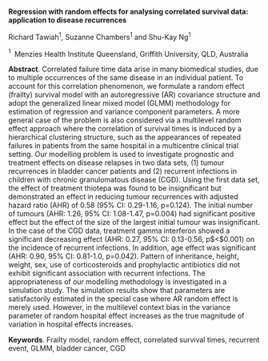 <span>**Regression with random effects for analysing correlated survival
data: application to disease recurrences**</span>

Richard Tawiah$^1$, Suzanne Chambers$^1$ and Shu-Kay Ng$^1$

$^1 \;$ Menzies Health Institute Queensland, Griffith University, QLD,
Australia

<span>**Abstract**</span>. Correlated failure time data arise in many
biomedical studies, due to multiple occurrences of the same disease in
an individual patient. To account for this correlation phenomenon, we
formulate a random effect (frailty) survival model with an
autoregressive (AR) covariance structure and adopt the generalized
linear mixed model (GLMM) methodology for estimation of regression and
variance component parameters. A more general case of the problem is
also considered via a multilevel random effect approach where the
correlation of survival times is induced by a hierarchical clustering
structure, such as the appearances of repeated failures in patients from
the same hospital in a multicentre clinical trial setting. Our modelling
problem is used to investigate prognostic and treatment effects on
disease relapses in two data sets, (1) tumour recurrences in bladder
cancer patients and (2) recurrent infections in children with chronic
granulomatous disease (CGD). Using the first data set, the effect of
treatment thiotepa was found to be insignificant but demonstrated an
effect in reducing tumour recurrences with adjusted hazard ratio (AHR)
of 0.58 (95% CI: 0.29-1.16, p=0.124). The initial number of tumours
(AHR: 1.26, 95% CI: 1.08-1.47, p=0.004) had significant positive effect
but the effect of the size of the largest initial tumour was
insignificant. In the case of the CGD data, treatment gamma interferon
showed a significant decreasing effect (AHR: 0.27, 95% CI: 0.13-0.56,
p$<$0.001) on the incidence of recurrent infections. In addition, age
effect was significant (AHR: 0.90, 95% CI: 0.81-1.0, p=0.042). Pattern
of inheritance, height, weight, sex, use of corticosteroids and
prophylactic antibiotics did not exhibit significant association with
recurrent infections. The appropriateness of our modelling methodology
is investigated in a simulation study. The simulation results show that
parameters are satisfactorily estimated in the special case where AR
random effect is merely used. However, in the multilevel context bias in
the variance parameter of random hospital effect increases as the true
magnitude of variation in hospital effects increases.

<span>**Keywords**</span>. Frailty model, random effect, correlated
survival times, recurrent event, GLMM, bladder cancer, CGD
